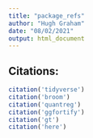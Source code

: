 ```yaml
---
title: "package_refs"
author: "Hugh Graham"
date: "08/02/2021"
output: html_document
---
```


## Citations:
```r
citation('tidyverse')
citation('broom')
citation('quantreg')
citation('ggfortify')
citation('gt')
citation('here')
```
